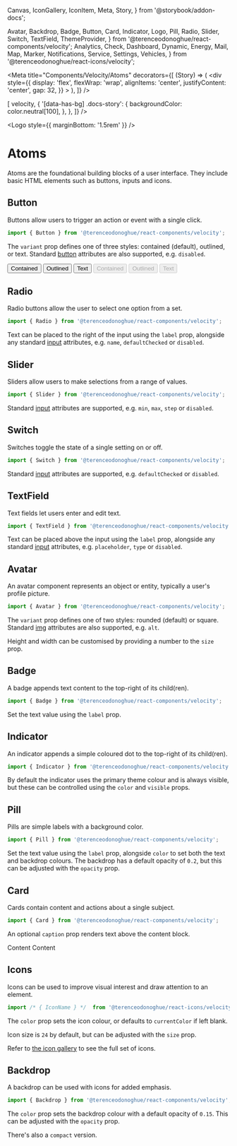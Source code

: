   Canvas,
  IconGallery,
  IconItem,
  Meta,
  Story,
} from '@storybook/addon-docs';

  Avatar,
  Backdrop,
  Badge,
  Button,
  Card,
  Indicator,
  Logo,
  Pill,
  Radio,
  Slider,
  Switch,
  TextField,
  ThemeProvider,
} from '@terenceodonoghue/react-components/velocity';
  Analytics,
  Check,
  Dashboard,
  Dynamic,
  Energy,
  Mail,
  Map,
  Marker,
  Notifications,
  Service,
  Settings,
  Vehicles,
} from '@terenceodonoghue/react-icons/velocity';

<Meta
  title="Components/Velocity/Atoms"
  decorators={[
    (Story) => (
      <ThemeProvider>
        <div
          style={{
            display: 'flex',
            flexWrap: 'wrap',
            alignItems: 'center',
            justifyContent: 'center',
            gap: 32,
          }}
        >
          <Story />
        </div>
      </ThemeProvider>
    ),
  ]}
/>

<ThemeProvider>
  <Global
    styles={({ color }) => [
      velocity,
      {
        '[data-has-bg] .docs-story': {
          backgroundColor: color.neutral[100],
        },
      },
    ]}
  />
</ThemeProvider>

<Logo style={{ marginBottom: '1.5rem' }} />

# Atoms

Atoms are the foundational building blocks of a user interface. They include basic HTML elements such as buttons, inputs and icons.

## Button

Buttons allow users to trigger an action or event with a single click.

```javascript
import { Button } from '@terenceodonoghue/react-components/velocity';
```

The `variant` prop defines one of three styles: contained (default), outlined, or text. Standard [button](https://developer.mozilla.org/en-US/docs/Web/HTML/Element/button) attributes are also supported, e.g. `disabled`.

<Canvas>
  <Story name="Button">
    <Button variant="contained">Contained</Button>
    <Button variant="outlined">Outlined</Button>
    <Button variant="text">Text</Button>
    <Button variant="contained" disabled>
      Contained
    </Button>
    <Button variant="outlined" disabled>
      Outlined
    </Button>
    <Button variant="text" disabled>
      Text
    </Button>
  </Story>
</Canvas>

## Radio

Radio buttons allow the user to select one option from a set.

```javascript
import { Radio } from '@terenceodonoghue/react-components/velocity';
```

Text can be placed to the right of the input using the `label` prop, alongside any standard [input](https://developer.mozilla.org/en-US/docs/Web/HTML/Element/input) attributes, e.g. `name`, `defaultChecked` or `disabled`.

<Canvas>
  <Story name="Radio">
    <Radio label="Option A" name="radio-group-1" defaultChecked />
    <Radio label="Option B" name="radio-group-1" />
    <Radio label="Option C" name="radio-group-2" defaultChecked disabled />
    <Radio label="Option D" name="radio-group-2" disabled />
  </Story>
</Canvas>

## Slider

Sliders allow users to make selections from a range of values.

```javascript
import { Slider } from '@terenceodonoghue/react-components/velocity';
```

Standard [input](https://developer.mozilla.org/en-US/docs/Web/HTML/Element/input) attributes are supported, e.g. `min`, `max`, `step` or `disabled`.

<Canvas>
  <Story name="Slider">
    <Slider />
    <Slider min={0} max={100} step={25} />
    <Slider disabled />
  </Story>
</Canvas>

## Switch

Switches toggle the state of a single setting on or off.

```javascript
import { Switch } from '@terenceodonoghue/react-components/velocity';
```

Standard [input](https://developer.mozilla.org/en-US/docs/Web/HTML/Element/input) attributes are supported, e.g. `defaultChecked` or `disabled`.

<Canvas>
  <Story name="Switch">
    <Switch />
    <Switch defaultChecked />
    <Switch defaultChecked disabled />
    <Switch disabled />
  </Story>
</Canvas>

## TextField

Text fields let users enter and edit text.

```javascript
import { TextField } from '@terenceodonoghue/react-components/velocity';
```

Text can be placed above the input using the `label` prop, alongside any standard [input](https://developer.mozilla.org/en-US/docs/Web/HTML/Element/input) attributes, e.g. `placeholder`, `type` or `disabled`.

<Canvas>
  <Story name="TextField">
    <TextField label="Label" />
    <TextField label="Email Address" placeholder="samplemail@mail.com" />
    <TextField label="Password" type="password" />
    <TextField label="Disabled" disabled />
  </Story>
</Canvas>

## Avatar

An avatar component represents an object or entity, typically a user's profile picture.

```javascript
import { Avatar } from '@terenceodonoghue/react-components/velocity';
```

The `variant` prop defines one of two styles: rounded (default) or square. Standard [img](https://developer.mozilla.org/en-US/docs/Web/HTML/Element/img) attributes are also supported, e.g. `alt`.

<Canvas>
  <Story name="Avatar">
    <Avatar alt="hello" src={faker.image.avatar()} />
    <Avatar src={faker.image.avatar()} variant="square" />
  </Story>
</Canvas>

Height and width can be customised by providing a number to the `size` prop.

<Canvas>
  <Story name="AvatarSize">
    <Avatar size={32} src={faker.image.avatar()} variant="rounded" />
    <Avatar size={48} src={faker.image.avatar()} variant="rounded" />
    <Avatar size={64} src={faker.image.avatar()} variant="rounded" />
    <Avatar size={80} src={faker.image.avatar()} variant="rounded" />
  </Story>
</Canvas>

## Badge

A badge appends text content to the top-right of its child(ren).

```javascript
import { Badge } from '@terenceodonoghue/react-components/velocity';
```

Set the text value using the `label` prop.

<Canvas>
  <Story name="Badge">
    <Badge label={1}>
      <Avatar size={48} src={faker.image.avatar()} variant="rounded" />
    </Badge>
    <Badge label={2}>
      <Avatar size={48} src={faker.image.avatar()} variant="rounded" />
    </Badge>
    <Badge label={3}>
      <Avatar size={48} src={faker.image.avatar()} variant="rounded" />
    </Badge>
    <Badge label={4}>
      <Avatar size={48} src={faker.image.avatar()} variant="rounded" />
    </Badge>
  </Story>
</Canvas>

## Indicator

An indicator appends a simple coloured dot to the top-right of its child(ren).

```javascript
import { Indicator } from '@terenceodonoghue/react-components/velocity';
```

By default the indicator uses the primary theme colour and is always visible, but these can be controlled using the `color` and `visible` props.

<Canvas>
  <Story name="Indicator">
    <Indicator>
      <Avatar size={48} src={faker.image.avatar()} variant="rounded" />
    </Indicator>
    <Indicator color="#33AC2E">
      <Avatar size={48} src={faker.image.avatar()} variant="rounded" />
    </Indicator>
    <Indicator>
      <Notifications color="#BFC5D2" size={32} />
    </Indicator>
    <Indicator visible={false}>
      <Mail color="#BFC5D2" size={32} />
    </Indicator>
  </Story>
</Canvas>

## Pill

Pills are simple labels with a background color.

```javascript
import { Pill } from '@terenceodonoghue/react-components/velocity';
```

Set the text value using the `label` prop, alongside `color` to set both the text and backdrop colours. The backdrop has a default opacity of `0.2`, but this can be adjusted with the `opacity` prop.

<Canvas>
  <Story name="Pill">
    <Pill color="#2E5BFF" label={76} />
    <Pill color="#8C54FF" label={69} />
    <Pill color="#00C1D4" label={28} />
    <Pill color="#F7C137" label={198} />
  </Story>
</Canvas>

## Card

Cards contain content and actions about a single subject.

```javascript
import { Card } from '@terenceodonoghue/react-components/velocity';
```

An optional `caption` prop renders text above the content block.

<Canvas data-has-bg>
  <Story name="Card">
    <Card caption="Caption">Content</Card>
    <Card>Content</Card>
  </Story>
</Canvas>

## Icons

Icons can be used to improve visual interest and draw attention to an element.

```javascript
import /* { IconName } */  from '@terenceodonoghue/react-icons/velocity';
```

The `color` prop sets the icon colour, or defaults to `currentColor` if left blank.

<Canvas>
  <Story name="Icons">
    <Dashboard />
    <Analytics color="#2E5BFF" />
    <Vehicles color="#33AC2E" />
    <Service color="#8C54FF" />
    <Map color="#D63649" />
    <Mail color="#00C1D4" />
    <Settings color="#F7C137" />
  </Story>
</Canvas>

Icon size is `24` by default, but can be adjusted with the `size` prop.

<Canvas>
  <Story name="IconsSize">
    <Vehicles />
    <Vehicles size={32} />
    <Vehicles size={40} />
    <Vehicles size={48} />
  </Story>
</Canvas>

Refer to [the icon gallery](?path=/docs/icons-velocity--page) to see the full set of icons.

## Backdrop

A backdrop can be used with icons for added emphasis.

```javascript
import { Backdrop } from '@terenceodonoghue/react-components/velocity';
```

The `color` prop sets the backdrop colour with a default opacity of `0.15`. This can be adjusted with the `opacity` prop.

<Canvas>
  <Story name="Backdrop">
    <Backdrop color="#33AC2E">
      <Check color="#33AC2E" size={20} />
    </Backdrop>
    <Backdrop color="#00C1D4">
      <Marker color="#00C1D4" size={20} />
    </Backdrop>
    <Backdrop color="#8C54FF">
      <Energy color="#8C54FF" size={20} />
    </Backdrop>
    <Backdrop color="#F7C137">
      <Dynamic color="#F7C137" size={20} />
    </Backdrop>
  </Story>
</Canvas>

There's also a `compact` version.

<Canvas>
  <Story name="BackdropCompact">
    <Backdrop color="#33AC2E" compact>
      <Check color="#33AC2E" size={16} />
    </Backdrop>
    <Backdrop color="#00C1D4" compact>
      <Marker color="#00C1D4" size={16} />
    </Backdrop>
    <Backdrop color="#8C54FF" compact>
      <Energy color="#8C54FF" size={16} />
    </Backdrop>
    <Backdrop color="#F7C137" compact>
      <Dynamic color="#F7C137" size={16} />
    </Backdrop>
  </Story>
</Canvas>
